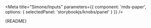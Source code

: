 
<Meta
  title="Simone/Inputs"
  parameters={{
    component: 'mds-paper',
    options: { selectedPanel: 'storybookjs/knobs/panel' }
  }}
/>

<Description>
  {README}
</Description>

<Preview withToolbar>
  <Story name="All">
    <form style={{ width: '360px', margin: '20px' }}>  
      <link rel="stylesheet" type="text/css" href="/simone/overrides.css" />
      <mds-text-input label="Some Label" />
      <mds-text-input value="some initial value" label="I have an initial Value" />
      <mds-text-input type="password" label="Type Some Secure Text" />
      <mds-text-input
        type="email"
        label="Type an email to be validated"
      />
      <mds-text-input
        type="color"
        static-label
        label="Select a color"
      />
      <mds-text-input
        type="date"
        static-label
        label="Enter a Date"
      />
      <mds-text-input
        type="File"
        static-label
        label="Select a file"
      />
      <mds-text-input
        type="Image"
        style={{height: '250px', width: '300px'}}
        src="http://www.kittenwar.com/c_images/2012/06/24/210259.2.jpg"
        static-label
        label="Image"
      />
    </form>
  </Story>
</Preview>
